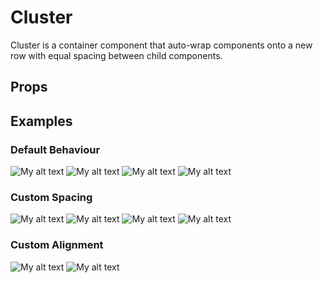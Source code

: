 
<Meta title="Objects/Cluster" component={Cluster} />

# Cluster

Cluster is a container component that auto-wrap components onto a new row with equal spacing between child components.

## Props

<Props of={Cluster} />

## Examples

### Default Behaviour

<Preview>
    <Story name="Default">
        <Cluster>
            <Box width="200px">
                <Image
                    src="https://picsum.photos/seed/1/200"
                    alt="My alt text"
                    loading="lazy"
                    aspect="1 / 1"
                />
            </Box>
            <Box width="200px">
                <Image
                    src="https://picsum.photos/seed/2/200"
                    alt="My alt text"
                    loading="lazy"
                    aspect="1 / 1"
                />
            </Box>
            <Box width="200px">
                <Image
                    src="https://picsum.photos/seed/3/200"
                    alt="My alt text"
                    loading="lazy"
                    aspect="1 / 1"
                />
            </Box>
            <Box width="200px">
                <Image
                    src="https://picsum.photos/seed/4/200"
                    alt="My alt text"
                    loading="lazy"
                    aspect="1 / 1"
                />
            </Box>
        </Cluster>
    </Story>
</Preview>

### Custom Spacing

<Preview>
    <Story name="Custom Spacing">
        <Cluster spacing={6}>
            <Box width="200px">
                <Image
                    src="https://picsum.photos/seed/1/200"
                    alt="My alt text"
                    loading="lazy"
                    aspect="1 / 1"
                />
            </Box>
            <Box width="200px">
                <Image
                    src="https://picsum.photos/seed/2/200"
                    alt="My alt text"
                    loading="lazy"
                    aspect="1 / 1"
                />
            </Box>
            <Box width="200px">
                <Image
                    src="https://picsum.photos/seed/3/200"
                    alt="My alt text"
                    loading="lazy"
                    aspect="1 / 1"
                />
            </Box>
            <Box width="200px">
                <Image
                    src="https://picsum.photos/seed/4/200"
                    alt="My alt text"
                    loading="lazy"
                    aspect="1 / 1"
                />
            </Box>
        </Cluster>
    </Story>
</Preview>

### Custom Alignment

<Preview>
    <Story name="Custom Alignment">
        <Cluster alignment="end">
            <Box width="200px">
                <Image
                    src="https://picsum.photos/seed/1/200"
                    alt="My alt text"
                    loading="lazy"
                    aspect="1 / 1"
                />
            </Box>
            <Box width="200px">
                <Image
                    src="https://picsum.photos/seed/2/200"
                    alt="My alt text"
                    loading="lazy"
                    aspect="1 / 1"
                />
            </Box>
        </Cluster>
    </Story>
</Preview>
